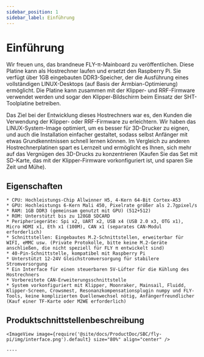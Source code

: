 ```yaml
---
sidebar_position: 1
sidebar_label: Einführung
---
```



# Einführung

Wir freuen uns, das brandneue FLY-π-Mainboard zu veröffentlichen. Diese Platine kann als Hostrechner laufen und ersetzt den Raspberry Pi. Sie verfügt über 1GB eingebauten DDR3-Speicher, der die Ausführung eines vollständigen LINUX-Desktops (auf Basis der Armbian-Optimierung) ermöglicht. Die Platine kann zusammen mit der Klipper- und RRF-Firmware verwendet werden und sogar den Klipper-Bildschirm beim Einsatz der SHT-Toolplatine betreiben.

Das Ziel bei der Entwicklung dieses Hostrechners war es, den Kunden die Verwendung der Klipper- oder RRF-Firmware zu erleichtern. Wir haben das LINUX-System-Image optimiert, um es besser für 3D-Drucker zu eignen, und auch die Installation einfacher gestaltet, sodass selbst Anfänger mit etwas Grundkenntnissen schnell lernen können. Im Vergleich zu anderen Hostrechnerplatinen spart es Lernzeit und ermöglicht es Ihnen, sich mehr auf das Vergnügen des 3D-Drucks zu konzentrieren (Kaufen Sie das Set mit SD-Karte, das mit der Klipper-Firmware vorkonfiguriert ist, und sparen Sie Zeit und Mühe).

## Eigenschaften

    * CPU: Hochleistungs-Chip Allwinner H5, 4-Kern 64-Bit Cortex-A53
    * GPU: Hochleistungs 6-Kern Mali 450, Pixelrate größer als 2.7gpixel/s
    * RAM: 1GB DDR3 (gemeinsam genutzt mit GPU) (512+512)
    * ROM: Unterstützt bis zu 128GB SDCARD
    * Peripheriegeräte: Spi x2, UART x2, USB x4 (USB 2.0 x3, OTG x1), Micro HDMI x1, Eth x1 (100M), CAN x1 (separates CAN-Modul erforderlich)
    * Schnittstellen: Eingebautes M.2-Schnittstellen, erweiterbar für WIFI, eMMC usw. (Private Protokolle, bitte keine M.2-Geräte anschließen, die nicht speziell für FLY π entwickelt sind)
    * 40-Pin-Schnittstelle, kompatibel mit Raspberry Pi
    * Unterstützt 12-24V Gleichstromversorgung für stabilere Stromversorgung
    * Ein Interface für einen steuerbaren 5V-Lüfter für die Kühlung des Hostrechners
    * Vorbereitete CAN-Erweiterungsschnittstelle
    * System vorkonfiguriert mit Klipper, Moonraker, Mainsail, Fluidd, Klipper-Screen, Crowsmest, Resonanzkompensationsplugin numpy und FLY-Tools, keine komplizierten Quellenwechsel nötig, Anfängerfreundlicher (Kauf einer TF-Karte oder M2WE erforderlich)

## Produktschnittstellenbeschreibung

    <ImageView image={require('@site/docs/ProductDoc/SBC/fly-pi/img/interface.png').default} size="80%" align="center" />

    ----

